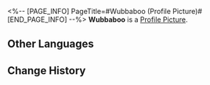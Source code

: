 <%-- [PAGE_INFO]
PageTitle=#Wubbaboo (Profile Picture)#
[END_PAGE_INFO] --%>
{{Item Infobox
|title       = Wubbaboo
|id          = 202001
|image       = Item Wubbaboo.png
|type        = Profile Picture
|invCategory = 
|rarity      = 4
|effect      = 
|description = As Astral Spirits contained by the Department of Ecology, it took a lot of effort to teach Wubbaboos to look at the camera.
|source1     = Avatar reward obtained from finishing the mission "[[Requiem Mass]]."
}}
{{Description|''"Here, look here. Wooo wooo. Wooo whooo wooo? Did you get it?"''}}
'''Wubbaboo''' is a [[Profile Picture]].

==Other Languages==
{{Other Languages
|en   = Wubbaboo
|zhs  = 呜呜伯
|zht  = 嗚嗚伯
|ja   = ウーウーボ
|ko   = 울보 유령
|es   = Buabuabó
|fr   = Wubbabou
|ru   = Вуббабу
|th   = Wubbaboo
|vi   = Wubbaboo
|de   = Wubbaboo
|id   = Wubbaboo
|pt   = Wubbaboo
}}

==Change History==
{{Change History|1.0}}